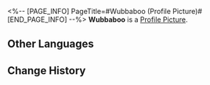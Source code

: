 <%-- [PAGE_INFO]
PageTitle=#Wubbaboo (Profile Picture)#
[END_PAGE_INFO] --%>
{{Item Infobox
|title       = Wubbaboo
|id          = 202001
|image       = Item Wubbaboo.png
|type        = Profile Picture
|invCategory = 
|rarity      = 4
|effect      = 
|description = As Astral Spirits contained by the Department of Ecology, it took a lot of effort to teach Wubbaboos to look at the camera.
|source1     = Avatar reward obtained from finishing the mission "[[Requiem Mass]]."
}}
{{Description|''"Here, look here. Wooo wooo. Wooo whooo wooo? Did you get it?"''}}
'''Wubbaboo''' is a [[Profile Picture]].

==Other Languages==
{{Other Languages
|en   = Wubbaboo
|zhs  = 呜呜伯
|zht  = 嗚嗚伯
|ja   = ウーウーボ
|ko   = 울보 유령
|es   = Buabuabó
|fr   = Wubbabou
|ru   = Вуббабу
|th   = Wubbaboo
|vi   = Wubbaboo
|de   = Wubbaboo
|id   = Wubbaboo
|pt   = Wubbaboo
}}

==Change History==
{{Change History|1.0}}